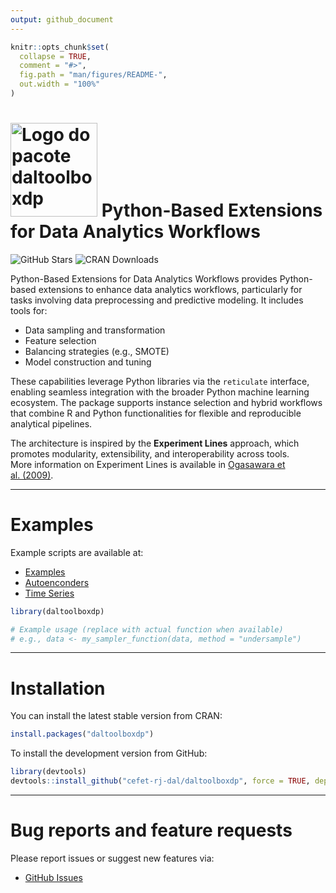 ```yaml
---
output: github_document
---
```


<!-- README.md is generated from README.Rmd. Please edit that file -->

```r
knitr::opts_chunk$set(
  collapse = TRUE,
  comment = "#>",
  fig.path = "man/figures/README-",
  out.width = "100%"
)
```

# <img src='https://raw.githubusercontent.com/cefet-rj-dal/daltoolboxdp/master/inst/logo.png' alt='Logo do pacote daltoolboxdp' align='centre' height='150' width='139'/> Python-Based Extensions for Data Analytics Workflows

<!-- badges: start -->
![GitHub Stars](https://img.shields.io/github/stars/cefet-rj-dal/daltoolboxdp?logo=Github)
![CRAN Downloads](https://cranlogs.r-pkg.org/badges/daltoolboxdp)
<!-- badges: end -->

Python-Based Extensions for Data Analytics Workflows provides Python-based extensions to enhance data analytics workflows, particularly for tasks involving data preprocessing and predictive modeling. It includes tools for:

- Data sampling and transformation  
- Feature selection  
- Balancing strategies (e.g., SMOTE)  
- Model construction and tuning

These capabilities leverage Python libraries via the `reticulate` interface, enabling seamless integration with the broader Python machine learning ecosystem. The package supports instance selection and hybrid workflows that combine R and Python functionalities for flexible and reproducible analytical pipelines.

The architecture is inspired by the **Experiment Lines** approach, which promotes modularity, extensibility, and interoperability across tools.  
More information on Experiment Lines is available in [Ogasawara et al. (2009)](https://doi.org/10.1007/978-3-642-02279-1_20).

---

# Examples

Example scripts are available at:

- [Examples](https://github.com/cefet-rj-dal/daltoolboxdp/tree/main/examples)
- [Autoenconders](https://github.com/cefet-rj-dal/daltoolboxdp/tree/main/autoencoder)
- [Time Series](https://github.com/cefet-rj-dal/daltoolboxdp/tree/main/timeseries)

```r
library(daltoolboxdp)

# Example usage (replace with actual function when available)
# e.g., data <- my_sampler_function(data, method = "undersample")
```

---

# Installation

You can install the latest stable version from CRAN:

```r
install.packages("daltoolboxdp")
```

To install the development version from GitHub:

```r
library(devtools)
devtools::install_github("cefet-rj-dal/daltoolboxdp", force = TRUE, dependencies = FALSE, upgrade = "never")
```

---

# Bug reports and feature requests

Please report issues or suggest new features via:

- [GitHub Issues](https://github.com/cefet-rj-dal/daltoolboxdp/issues)
